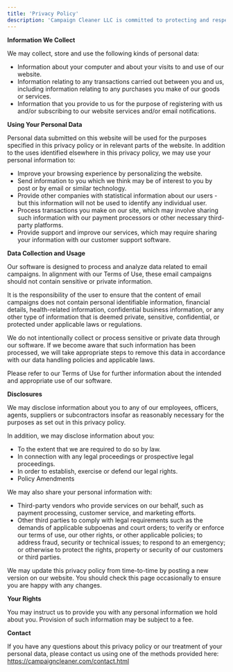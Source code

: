 ```yaml
---
title: 'Privacy Policy'
description: 'Campaign Cleaner LLC is committed to protecting and respecting your privacy. This policy sets out the basis on which any personal data we collect from you, or that you provide to us, will be processed by us.'
---
```

**Information We Collect**

We may collect, store and use the following kinds of personal data:

- Information about your computer and about your visits to and use of our website.
- Information relating to any transactions carried out between you and us, including information relating to any purchases you make of our goods or services.
- Information that you provide to us for the purpose of registering with us and/or subscribing to our website services and/or email notifications.

**Using Your Personal Data**

Personal data submitted on this website will be used for the purposes specified in this privacy policy or in relevant parts of the website. In addition to the uses identified elsewhere in this privacy policy, we may use your personal information to:

- Improve your browsing experience by personalizing the website.
- Send information to you which we think may be of interest to you by post or by email or similar technology.
- Provide other companies with statistical information about our users - but this information will not be used to identify any individual user.
- Process transactions you make on our site, which may involve sharing such information with our payment processors or other necessary third-party platforms.
- Provide support and improve our services, which may require sharing your information with our customer support software.

**Data Collection and Usage**

Our software is designed to process and analyze data related to email campaigns. In alignment with our Terms of Use, these email campaigns should not contain sensitive or private information.

It is the responsibility of the user to ensure that the content of email campaigns does not contain personal identifiable information, financial details, health-related information, confidential business information, or any other type of information that is deemed private, sensitive, confidential, or protected under applicable laws or regulations.

We do not intentionally collect or process sensitive or private data through our software. If we become aware that such information has been processed, we will take appropriate steps to remove this data in accordance with our data handling policies and applicable laws.

Please refer to our Terms of Use for further information about the intended and appropriate use of our software.



**Disclosures**

We may disclose information about you to any of our employees, officers, agents, suppliers or subcontractors insofar as reasonably necessary for the purposes as set out in this privacy policy.

In addition, we may disclose information about you:

- To the extent that we are required to do so by law.
- In connection with any legal proceedings or prospective legal proceedings.
- In order to establish, exercise or defend our legal rights.
- Policy Amendments

We may also share your personal information with:

- Third-party vendors who provide services on our behalf, such as payment processing, customer service, and marketing efforts.
- Other third parties to comply with legal requirements such as the demands of applicable subpoenas and court orders; to verify or enforce our terms of use, our other rights, or other applicable policies; to address fraud, security or technical issues; to respond to an emergency; or otherwise to protect the rights, property or security of our customers or third parties.

We may update this privacy policy from time-to-time by posting a new version on our website. You should check this page occasionally to ensure you are happy with any changes.

**Your Rights**

You may instruct us to provide you with any personal information we hold about you. Provision of such information may be subject to a fee.

**Contact**

If you have any questions about this privacy policy or our treatment of your personal data, please contact us using one of the methods provided here: https://campaigncleaner.com/contact.html